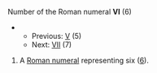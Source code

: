 Number of the Roman numeral '''VI''' (6)
**Previous: [[V]] (5)
**Next: [[VII]] (7)

# A [[Roman numeral]] representing six ([[six|6]]).